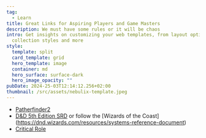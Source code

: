 ```yaml
---
tag:
  - Learn
title: Great Links for Aspiring Players and Game Masters
description: We must have some rules or it will be chaos
intro: Get insights on customizing your web templates, from layout options to
  collection styles and more
style:
  template: split
  card_template: grid
  hero_template: image
  container: md
  hero_surface: surface-dark
  hero_image_opacity: ""
pubDate: 2024-25-03T12:14:12.256+02:00
thumbnail: /src/assets/nebulix-template.jpeg
---
```


* [Patherfinder2](https://2e.aonprd.com/PlayersGuide.aspx)
* [D&D 5th Edition SRD](https://www.5esrd.com/) or follow the [Wizards of the Coast] (https://dnd.wizards.com/resources/systems-reference-document)
* [Critical Role](https://critrole.com/)